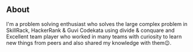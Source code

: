 ## About

I'm a problem solving enthusiast who solves the large complex problem in SkillRack, HackerRank & Guvi Codekata using divide & conquare and Excellent team player who worked in many teams with curiosity to learn new things from peers and also shared my knowledge with them😉.
